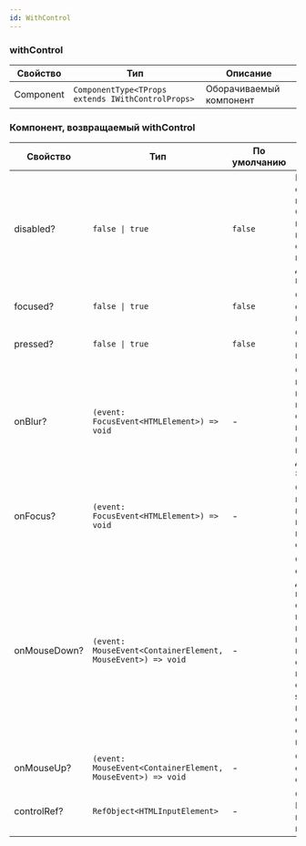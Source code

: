 ```yaml
---
id: WithControl
---
```


### withControl

<!-- props:start -->
| Свойство        | Тип                                                                                                                                                                                                                                                               |  Описание                                                                                                                                 |
| --------------- | ----------------------------------------------------------------------------------------------------------------------------------------------------------------------------------------------------------------------------------------------------------------- |  ---------------------------------------------------------------------------------------------------------------------------------------- |
| Component        | `ComponentType<TProps extends IWithControlProps>`                                                                                                                                                                                                                                                      | Оборачиваемый компонент                                                                              |
<!-- props:end -->

### Компонент, возвращаемый withControl


<!-- props:start -->
| Свойство        | Тип                                                                                                                                                                                                                                                               |  По умолчанию | Описание                                                                                                                                 |
| --------------- | ----------------------------------------------------------------------------------------------------------------------------------------------------------------------------------------------------------------------------------------------------------------- |  ------------ | ---------------------------------------------------------------------------------------------------------------------------------------- |
| disabled?        | `false \| true`                                                                                                                                                                                                                                                      | `false` | Неактивное состояние компонента. Состояние, при котором меню отображается, но недоступно для действий пользователя                                                                               |
| focused?        | `false \| true`                                                                                                                                                                                                                                                      | `false` | Состояние фокуса на компоненте |
| pressed?        | `false \| true`                                                                                                                                                                                                                                                      | `false` | Состояние нажатия на компоненте                                                 |
| onBlur?        | `(event: FocusEvent<HTMLElement>) => void`                                                                                                                                                                                                                                                      | - | Событие, которое вызывается при потере фокуса компонентом, например при клике на другом месте экрана                                                                               |
| onFocus?        | `(event: FocusEvent<HTMLElement>) => void`                                                                                                                                                                                                                                                      | - | Событие, которое возникает при получении компонентом фокуса                                                                              |
| onMouseDown?        | `(event: MouseEvent<ContainerElement, MouseEvent>) => void`                                                                                                                                                                                                                                                      | - | Событие по своему действию похоже на onClick и возникает в момент нажатия кнопки мыши; onClick в каком-то смысле является комбинацией событий onMouseDown и onMouseUp         |
| onMouseUp?        | `(event: MouseEvent<ContainerElement, MouseEvent>) => void`                                                                                                                                                                                                                                                      | - | Обработчик события onMouseUp                      |
| controlRef?        | `RefObject<HTMLInputElement>`                                                                                                                                                                                                                                                      | - | Ссылка на DOM-элемент нативного контрола                                                                                |
<!-- props:end -->